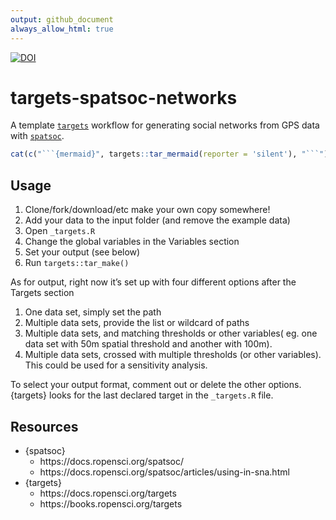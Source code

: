 ```yaml
---
output: github_document
always_allow_html: true
---
```



[![DOI](https://zenodo.org/badge/353198467.svg)](https://zenodo.org/badge/latestdoi/353198467)


# targets-spatsoc-networks

A template [`targets`](https://github.com/ropensci/targets) workflow for
generating social networks from GPS data with
[`spatsoc`](https://github.com/ropensci/spatsoc/).


```r
cat(c("```{mermaid}", targets::tar_mermaid(reporter = 'silent'), "```"), sep = "\n\n")
```


## Usage

1. Clone/fork/download/etc make your own copy somewhere!
2. Add your data to the input folder (and remove the example data)
3. Open `_targets.R`
4. Change the global variables in the Variables section
5. Set your output (see below)
6. Run `targets::tar_make()`

As for output, right now it's set up with four different options after the
Targets section

1. One data set, simply set the path
2. Multiple data sets, provide the list or wildcard of paths
3. Multiple data sets, and matching thresholds or other variables( eg. one data
set with 50m spatial threshold and another with 100m).
4. Multiple data sets, crossed with multiple thresholds (or other variables). 
This could be used for a sensitivity analysis. 

To select your output format, comment out or delete the other options. 
{targets} looks for the last declared target in the `_targets.R` file. 


## Resources

- {spatsoc} 
  - https://docs.ropensci.org/spatsoc/
  - https://docs.ropensci.org/spatsoc/articles/using-in-sna.html
- {targets}
  - https://docs.ropensci.org/targets
  - https://books.ropensci.org/targets
  
  
